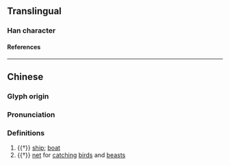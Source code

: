 {{character info}}
==Translingual==

===Han character===
{{Han char|rn=75|rad=木|as=21|sn=25|four=47936|canj=DVOI|ids=⿰木蠡}}

====References====
{{Han ref|kx=0564.160|dkj=15970|dj=0953.200|hdz=21326.140|uh=6B1A}}

----

==Chinese==
{{zh-forms|alt=𣜡,𦫈}}

===Glyph origin===
{{Han etym}}
{{Han compound|木|蠡|ls=psc|c1=s|c2=p|t1=tree; wood}}

===Pronunciation===
{{zh-pron
|m=lǐ
|c=lai5
|mc=y
|oc=y
|cat=n
}}

===Definitions===
{{zh-hanzi}}

# {{†}} [[ship]]; [[boat]]
# {{†}} [[net]] for [[catch]]ing [[bird]]s and [[beast]]s